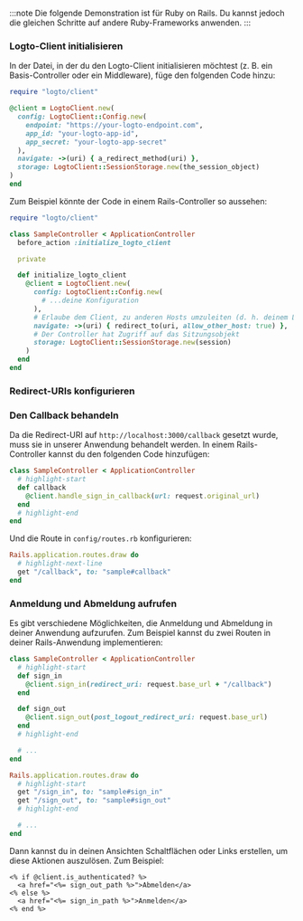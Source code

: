 
:::note
Die folgende Demonstration ist für Ruby on Rails. Du kannst jedoch die gleichen Schritte auf andere Ruby-Frameworks anwenden.
:::

### Logto-Client initialisieren

In der Datei, in der du den Logto-Client initialisieren möchtest (z. B. ein Basis-Controller oder ein Middleware), füge den folgenden Code hinzu:

```ruby
require "logto/client"

@client = LogtoClient.new(
  config: LogtoClient::Config.new(
    endpoint: "https://your-logto-endpoint.com",
    app_id: "your-logto-app-id",
    app_secret: "your-logto-app-secret"
  ),
  navigate: ->(uri) { a_redirect_method(uri) },
  storage: LogtoClient::SessionStorage.new(the_session_object)
)
end
```

Zum Beispiel könnte der Code in einem Rails-Controller so aussehen:

```ruby title="app/controllers/sample_controller.rb"
require "logto/client"

class SampleController < ApplicationController
  before_action :initialize_logto_client

  private

  def initialize_logto_client
    @client = LogtoClient.new(
      config: LogtoClient::Config.new(
        # ...deine Konfiguration
      ),
      # Erlaube dem Client, zu anderen Hosts umzuleiten (d. h. deinem Logto-Tenant)
      navigate: ->(uri) { redirect_to(uri, allow_other_host: true) },
      # Der Controller hat Zugriff auf das Sitzungsobjekt
      storage: LogtoClient::SessionStorage.new(session)
    )
  end
end
```

### Redirect-URIs konfigurieren

<SignInFlowSummary />

<AssumingUrl />

<WebConfigureRedirectUris />

### Den Callback behandeln

Da die Redirect-URI auf `http://localhost:3000/callback` gesetzt wurde, muss sie in unserer Anwendung behandelt werden. In einem Rails-Controller kannst du den folgenden Code hinzufügen:

```ruby title="app/controllers/sample_controller.rb"
class SampleController < ApplicationController
  # highlight-start
  def callback
    @client.handle_sign_in_callback(url: request.original_url)
  end
  # highlight-end
end
```

Und die Route in `config/routes.rb` konfigurieren:

```ruby title="config/routes.rb"
Rails.application.routes.draw do
  # highlight-next-line
  get "/callback", to: "sample#callback"
end
```

### Anmeldung und Abmeldung aufrufen

Es gibt verschiedene Möglichkeiten, die Anmeldung und Abmeldung in deiner Anwendung aufzurufen. Zum Beispiel kannst du zwei Routen in deiner Rails-Anwendung implementieren:

```ruby title="app/controllers/sample_controller.rb"
class SampleController < ApplicationController
  # highlight-start
  def sign_in
    @client.sign_in(redirect_uri: request.base_url + "/callback")
  end

  def sign_out
    @client.sign_out(post_logout_redirect_uri: request.base_url)
  end
  # highlight-end

  # ...
end
```

```ruby title="config/routes.rb"
Rails.application.routes.draw do
  # highlight-start
  get "/sign_in", to: "sample#sign_in"
  get "/sign_out", to: "sample#sign_out"
  # highlight-end

  # ...
end
```

Dann kannst du in deinen Ansichten Schaltflächen oder Links erstellen, um diese Aktionen auszulösen. Zum Beispiel:

```erb title="app/views/sample/index.html.erb"
<% if @client.is_authenticated? %>
  <a href="<%= sign_out_path %>">Abmelden</a>
<% else %>
  <a href="<%= sign_in_path %>">Anmelden</a>
<% end %>
```

<Checkpoint />
